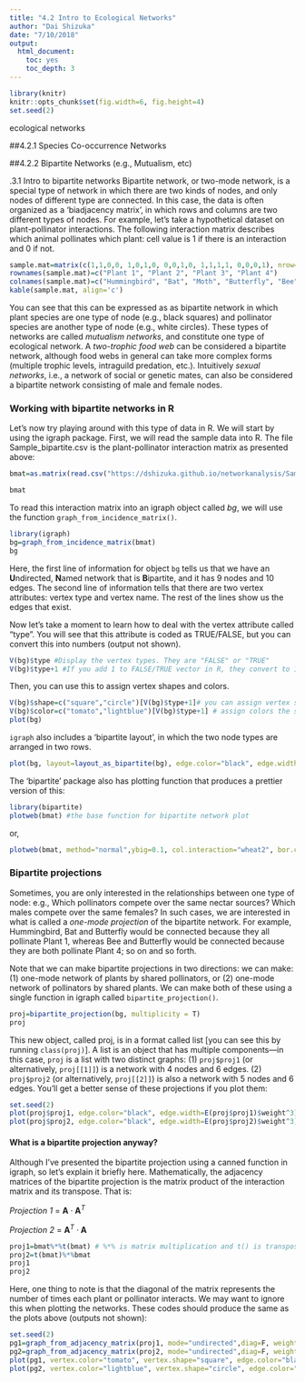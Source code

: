 ```yaml
---
title: "4.2 Intro to Ecological Networks"
author: "Dai Shizuka"
date: "7/10/2018"
output: 
  html_document:
    toc: yes
    toc_depth: 3
---
```


```r
library(knitr)
knitr::opts_chunk$set(fig.width=6, fig.height=4) 
set.seed(2)
```

ecological networks

##4.2.1 Species Co-occurrence Networks


##4.2.2 Bipartite Networks (e.g., Mutualism, etc)

.3.1 Intro to bipartite networks
Bipartite network, or two-mode network, is a special type of network in which there are two kinds of nodes, and only nodes of different type are connected. In this case, the data is often organized as a ‘biadjacency matrix’, in which rows and columns are two different types of nodes. For example, let’s take a hypothetical dataset on plant-pollinator interactions. The following interaction matrix describes which animal pollinates which plant: cell value is 1 if there is an interaction and 0 if not.

```r
sample.mat=matrix(c(1,1,0,0, 1,0,1,0, 0,0,1,0, 1,1,1,1, 0,0,0,1), nrow=4)
rownames(sample.mat)=c("Plant 1", "Plant 2", "Plant 3", "Plant 4")
colnames(sample.mat)=c("Hummingbird", "Bat", "Moth", "Butterfly", "Bee")
kable(sample.mat, align='c')
```


You can see that this can be expressed as as bipartite network in which plant species are one type of node (e.g., black squares) and pollinator species are another type of node (e.g., white circles). These types of networks are called *mutualism networks*, and constitute one type of ecological network. A *two-trophic food web* can be considered a bipartite network, although food webs in general can take more complex forms (multiple trophic levels, intraguild predation, etc.). Intuitively *sexual networks*, i.e., a network of social or genetic mates, can also be considered a bipartite network consisting of male and female nodes.

### Working with bipartite networks in R
Let’s now try playing around with this type of data in R. We will start by using the igraph package. First, we will read the sample data into R. The file Sample_bipartite.csv is the plant-pollinator interaction matrix as presented above:

```r
bmat=as.matrix(read.csv("https://dshizuka.github.io/networkanalysis/SampleData/Sample_bipartite.csv", header=T, row.names=1))

bmat
```

To read this interaction matrix into an igraph object called *bg*, we will use the function `graph_from_incidence_matrix()`.

```r
library(igraph)
bg=graph_from_incidence_matrix(bmat) 
bg
```

Here, the first line of information for object `bg` tells us that we have an **U**ndirected, **N**amed network that is **B**ipartite, and it has 9 nodes and 10 edges. The second line of information tells that there are two vertex attributes: vertex type and vertex name. The rest of the lines show us the edges that exist.

Now let’s take a moment to learn how to deal with the vertex attribute called “type”. You will see that this attribute is coded as TRUE/FALSE, but you can convert this into numbers (output not shown).

```r
V(bg)$type #Display the vertex types. They are "FALSE" or "TRUE"
V(bg)$type+1 #If you add 1 to FALSE/TRUE vector in R, they convert to 1 and 2, respectively.
```

Then, you can use this to assign vertex shapes and colors.

```r
V(bg)$shape=c("square","circle")[V(bg)$type+1]# you can assign vertex shapes this way 
V(bg)$color=c("tomato","lightblue")[V(bg)$type+1] # assign colors the same way 
plot(bg) 
```

`igraph` also includes a ‘bipartite layout’, in which the two node types are arranged in two rows.

```r
plot(bg, layout=layout_as_bipartite(bg), edge.color="black", edge.width=4,vertex.label.dist=1, vertex.label.degree=c(rep(-pi/2, 4), rep(pi/2, 5)))
```

The ‘bipartite’ package also has plotting function that produces a prettier version of this:

```r
library(bipartite)
plotweb(bmat) #the base function for bipartite network plot
```

or,

```r
plotweb(bmat, method="normal",ybig=0.1, col.interaction="wheat2", bor.col.interaction="white", arrow="no",  col.high="lightblue", col.low="tomato",labsize=2,  adj.low=c(0.5,0.8), adj.high=c(0.5,0))
```

### Bipartite projections
Sometimes, you are only interested in the relationships between one type of node: e.g., Which pollinators compete over the same nectar sources? Which males compete over the same females? In such cases, we are interested in what is called a *one-mode projection* of the bipartite network. For example, Hummingbird, Bat and Butterfly would be connected because they all pollinate Plant 1, whereas Bee and Butterfly would be connected because they are both pollinate Plant 4; so on and so forth. 

Note that we can make bipartite projections in two directions: we can make: (1) one-mode network of plants by shared pollinators, or (2) one-mode network of pollinators by shared plants. We can make both of these using a single function in igraph called `bipartite_projection()`.

```r
proj=bipartite_projection(bg, multiplicity = T)
proj
```

This new object, called proj, is in a format called list [you can see this by running `class(proj)`]. A list is an object that has multiple components—in this case, `proj` is a list with two distinct graphs: (1) `proj$proj1` (or alternatively, `proj[[1]]`) is a network with 4 nodes and 6 edges. (2) `proj$proj2` (or alternatively, `proj[[2]]`) is also a network with 5 nodes and 6 edges. You’ll get a better sense of these projections if you plot them:

```r
set.seed(2)
plot(proj$proj1, edge.color="black", edge.width=E(proj$proj1)$weight^3)
plot(proj$proj2, edge.color="black", edge.width=E(proj$proj2)$weight^3)
```

#### What is a bipartite projection anyway?

Although I’ve presented the bipartite projection using a canned function in igraph, so let’s explain it briefly here. Mathematically, the adjacency matrices of the bipartite projection is the matrix product of the interaction matrix and its transpose. That is:

*Projection 1* = $\mathbf{A} \cdot \mathbf{A}^T$

*Projection 2* = $\mathbf{A}^T \cdot \mathbf{A}$

```r
proj1=bmat%*%t(bmat) # %*% is matrix multiplication and t() is transpose of the matrix
proj2=t(bmat)%*%bmat
proj1
proj2
```

Here, one thing to note is that the diagonal of the matrix represents the number of times each plant or pollinator interacts. We may want to ignore this when plotting the networks. These codes should produce the same as the plots above (outputs not shown):

```r
set.seed(2)
pg1=graph_from_adjacency_matrix(proj1, mode="undirected",diag=F, weighted=T)
pg2=graph_from_adjacency_matrix(proj2, mode="undirected",diag=F, weighted=T)
plot(pg1, vertex.color="tomato", vertex.shape="square", edge.color="black",edge.width=E(pg1)$weight^3)
plot(pg2, vertex.color="lightblue", vertex.shape="circle", edge.color="black",edge.width=E(pg1)$weight^3)
```

